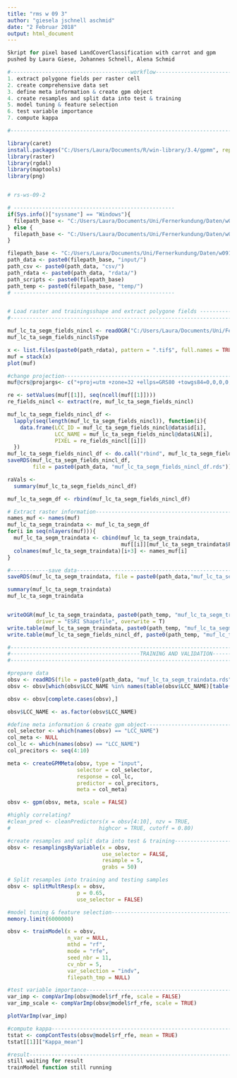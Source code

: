 ```yaml
---
title: "rms w 09 3"
author: "giesela jschnell aschmid"
date: "2 Februar 2018"
output: html_document
---
```


```r
Skript for pixel based LandCoverClassification with carrot and gpm
pushed by Laura Giese, Johannes Schnell, Alena Schmid 

#--------------------------------------workflow----------------------------------------#
1. extract polygone fields per raster cell
2. create comprehensive data set
3. define meta information & create gpm object
4. create resamples and split data into test & training
5. model tuning & feature selection
6. test variable importance
7. compute kappa

#--------------------------------------------------------------------------------------#

library(caret)
install.packages("C:/Users/Laura/Documents/R/win-library/3.4/gpmm", repos = NULL, type="source")
library(raster)
library(rgdal)
library(maptools)
library(png)


# rs-ws-09-2

# ---------------------------------------------------
if(Sys.info()["sysname"] == "Windows"){
  filepath_base <- "C:/Users/Laura/Documents/Uni/Fernerkundung/Daten/w091/input"
} else {
  filepath_base <- "C:/Users/Laura/Documents/Uni/Fernerkundung/Daten/w091"
}

filepath_base <- "C:/Users/Laura/Documents/Uni/Fernerkundung/Daten/w091/"
path_data <- paste0(filepath_base, "input/")
path_csv <- paste0(path_data, "csv/")
path_rdata <- paste0(path_data, "rdata/")
path_scripts <- paste0(filepath_base)
path_temp <- paste0(filepath_base, "temp/")
# ---------------------------------------------------


# Load raster and trainingsshape and extract polygone fields ---------------------------#
#---------------------------------------------------------------------------------------#

muf_lc_ta_segm_fields_nincl <- readOGR("C:/Users/Laura/Documents/Uni/Fernerkundung/Daten/w091/input/rdata/lcc_training_areas_20180126.shp")
muf_lc_ta_segm_fields_nincl$Type

x <- list.files(paste0(path_rdata), pattern = ".tif$", full.names = TRUE, recursive = TRUE)
muf = stack(x)
plot(muf)

#change projection----------------------------------------------------------------------------------------#
muf@crs@projargs<- c("+proj=utm +zone=32 +ellps=GRS80 +towgs84=0,0,0,0,0,0,0+units=m +no_defs")

re <- setValues(muf[[1]], seq(ncell(muf[[1]])))
re_fields_nincl <- extract(re, muf_lc_ta_segm_fields_nincl)

muf_lc_ta_segm_fields_nincl_df <- 
  lapply(seq(length(muf_lc_ta_segm_fields_nincl)), function(i){
    data.frame(LCC_ID = muf_lc_ta_segm_fields_nincl@data$id[i],
               LCC_NAME = muf_lc_ta_segm_fields_nincl@data$LN[i],
               PIXEL = re_fields_nincl[[i]])
  })
muf_lc_ta_segm_fields_nincl_df <- do.call("rbind", muf_lc_ta_segm_fields_nincl_df)
saveRDS(muf_lc_ta_segm_fields_nincl_df, 
        file = paste0(path_data, "muf_lc_ta_segm_fields_nincl_df.rds"))

raVals <- 
  summary(muf_lc_ta_segm_fields_nincl_df)

muf_lc_ta_segm_df <- rbind(muf_lc_ta_segm_fields_nincl_df)

# Extract raster information-------------------------------------------------------------------------------#
names_muf <- names(muf)
muf_lc_ta_segm_traindata <- muf_lc_ta_segm_df
for(i in seq(nlayers(muf))){
  muf_lc_ta_segm_traindata <- cbind(muf_lc_ta_segm_traindata, 
                                    muf[[i]][muf_lc_ta_segm_traindata$PIXEL])
  colnames(muf_lc_ta_segm_traindata)[i+3] <- names_muf[i]
}

#------------save data------------------------------------------------------------------------------------#
saveRDS(muf_lc_ta_segm_traindata, file = paste0(path_data,"muf_lc_ta_segm_traindata.rds"))

summary(muf_lc_ta_segm_traindata)
muf_lc_ta_segm_traindata


writeOGR(muf_lc_ta_segm_traindata, paste0(path_temp, "muf_lc_ta_segm_traindata_1.shp"), 
         driver = "ESRI Shapefile", overwrite = T)
write.table(muf_lc_ta_segm_traindata, paste0(path_temp, "muf_lc_ta_segm_traindata_1.txt"))
write.table(muf_lc_ta_segm_fields_nincl_df, paste0(path_temp, "muf_lc_ta_segm_fields_nincl_df.txt"))

#----------------------------------------------------------------------------------------------------------#
#-----------------------------------------TRAINING AND VALIDATION------------------------------------------#
#----------------------------------------------------------------------------------------------------------#

#prepare data
obsv <- readRDS(file = paste0(path_data, "muf_lc_ta_segm_traindata.rds"))
obsv <- obsv[which(obsv$LCC_NAME %in% names(table(obsv$LCC_NAME)[table(obsv$LCC_NAME) > 100])),]

obsv <- obsv[complete.cases(obsv),]

obsv$LCC_NAME <- as.factor(obsv$LCC_NAME)

#define meta information & create gpm object----------------------------------------------------#
col_selector <- which(names(obsv) == "LCC_NAME")
col_meta <- NULL
col_lc <- which(names(obsv) == "LCC_NAME")
col_precitors <- seq(4:10)

meta <- createGPMMeta(obsv, type = "input",
                      selector = col_selector, 
                      response = col_lc, 
                      predictor = col_precitors, 
                      meta = col_meta)

obsv <- gpm(obsv, meta, scale = FALSE)

#highly correlating?
#clean_pred <- cleanPredictors(x = obsv[4:10], nzv = TRUE, 
#                            highcor = TRUE, cutoff = 0.80)

#create resamples and split data into test & training-------------------------------------------------------------------#
obsv <- resamplingsByVariable(x = obsv,
                              use_selector = FALSE,
                              resample = 5, 
                              grabs = 50)

# Split resamples into training and testing samples
obsv <- splitMultResp(x = obsv, 
                      p = 0.65, 
                      use_selector = FALSE)

#model tuning & feature selection---------------------------------------------------------------------------------------#
memory.limit(6000000)

obsv <- trainModel(x = obsv,
                   n_var = NULL, 
                   mthd = "rf",
                   mode = "rfe",
                   seed_nbr = 11, 
                   cv_nbr = 5,
                   var_selection = "indv", 
                   filepath_tmp = NULL)

#test variable importance-----------------------------------------------------------------------------------------------#
var_imp <- compVarImp(obsv@model$rf_rfe, scale = FALSE)
var_imp_scale <- compVarImp(obsv@model$rf_rfe, scale = TRUE)

plotVarImp(var_imp)

#compute kappa----------------------------------------------------------------------------------------------------------#
tstat <- compContTests(obsv@model$rf_rfe, mean = TRUE)
tstat[[1]]["Kappa_mean"]

#result-----------------------------------------------------------------------------------------------------------------#
still waiting for result
trainModel function still running

```

